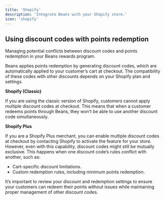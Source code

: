 ```yaml
---
title: 'Shopify'
description: 'Integrate Beans with your Shopify store.'
icon: 'shopify'
---
```


## Using discount codes with points redemption

Managing potential conflicts between discount codes and points redemption in your Beans rewards program.

Beans applies points redemption by generating discount codes, which are automatically applied
to your customer’s cart at checkout. The compatibility of these codes with other discounts
depends on your Shopify plan and settings.

**Shopify (Classic)**

If you are using the classic version of Shopify, customers cannot apply multiple discount
codes at checkout. This means that when a customer redeems points through Beans, they won’t
be able to use another discount code simultaneously.

**Shopify Plus**

If you are a Shopify Plus merchant, you can enable multiple discount codes at checkout
by contacting Shopify to activate the feature for your store. However, even with this
capability, discount codes might still be mutually exclusive. This happens when one
discount code’s rules conflict with another, such as:

- Cart-specific discount limitations.
- Custom redemption rules, including minimum points redemption.

It’s important to review your discount and redemption settings to ensure your customers can
redeem their points without issues while maintaining proper management of other discount codes.
